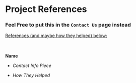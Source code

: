 # Project References

### Feel Free to put this in the `Contact Us` page instead

<ins>References (and maybe how they helped) below:</ins>

<br></br>
**Name**

*   *Contact Info Piece*

*   *How They Helped*



